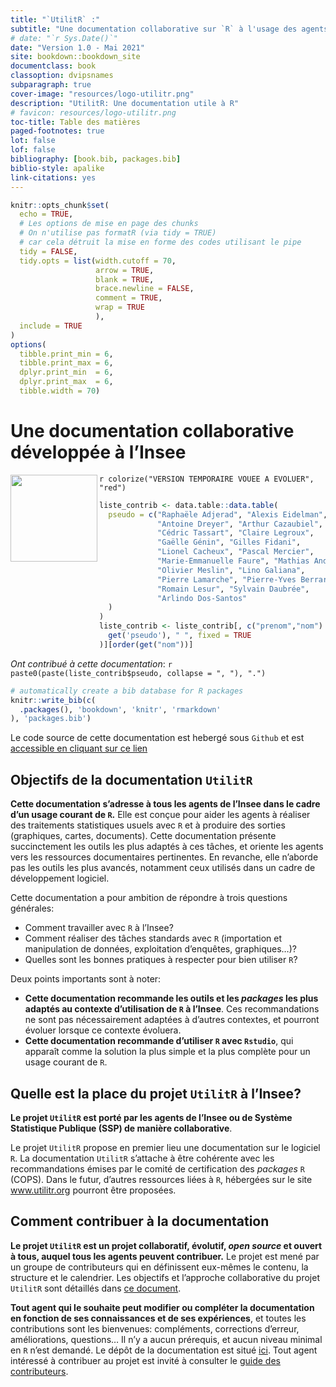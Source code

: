 ```yaml
--- 
title: "`UtilitR` :"
subtitle: "Une documentation collaborative sur `R` à l'usage des agents de l'Insee"
# date: "`r Sys.Date()`"
date: "Version 1.0 - Mai 2021"
site: bookdown::bookdown_site
documentclass: book
classoption: dvipsnames
subparagraph: true
cover-image: "resources/logo-utilitr.png"
description: "UtilitR: Une documentation utile à R"
# favicon: resources/logo-utilitr.png
toc-title: Table des matières
paged-footnotes: true
lot: false
lof: false
bibliography: [book.bib, packages.bib]
biblio-style: apalike
link-citations: yes
---
```



```r
knitr::opts_chunk$set(
  echo = TRUE,
  # Les options de mise en page des chunks
  # On n'utilise pas formatR (via tidy = TRUE)
  # car cela détruit la mise en forme des codes utilisant le pipe
  tidy = FALSE,
  tidy.opts = list(width.cutoff = 70, 
                   arrow = TRUE,
                   blank = TRUE,
                   brace.newline = FALSE,
                   comment = TRUE,
                   wrap = TRUE
                   ),
  include = TRUE
)
options(
  tibble.print_min = 6,
  tibble.print_max = 6,
  dplyr.print_min  = 6,
  dplyr.print_max  = 6,
  tibble.width = 70)
```


# Une documentation collaborative développée à l'Insee {-}

```{=html}
<a href='https://www.utilitr.org'><img src='resources/logo-utilitr.png' align="left" height="139px" /></a>
```

`r colorize("VERSION TEMPORAIRE VOUEE A EVOLUER", "red")`


```r
liste_contrib <- data.table::data.table(
  pseudo = c("Raphaële Adjerad", "Alexis Eidelman",
             "Antoine Dreyer", "Arthur Cazaubiel",
             "Cédric Tassart", "Claire Legroux",
             "Gaëlle Génin", "Gilles Fidani",
             "Lionel Cacheux", "Pascal Mercier",
             "Marie-Emmanuelle Faure", "Mathias André",
             "Olivier Meslin", "Lino Galiana",
             "Pierre Lamarche", "Pierre-Yves Berrard",
             "Romain Lesur", "Sylvain Daubrée",
             "Arlindo Dos-Santos"
  )
)
liste_contrib <- liste_contrib[, c("prenom","nom") := data.table::tstrsplit(
  get('pseudo'), " ", fixed = TRUE
)][order(get("nom"))]
```

*Ont contribué à cette documentation*:
`r paste0(paste(liste_contrib$pseudo, collapse = ", "), ".")`


```r
# automatically create a bib database for R packages
knitr::write_bib(c(
  .packages(), 'bookdown', 'knitr', 'rmarkdown'
), 'packages.bib')
```

Le code source de cette documentation est hebergé sous
`Github` et est
[accessible en cliquant sur ce lien](https://github.com/InseeFrLab/utilitR)

## Objectifs de la documentation `UtilitR` {-}

**Cette documentation s'adresse à tous les agents de l'Insee dans le cadre d'un usage courant de `R`.** Elle est conçue pour aider les agents à réaliser des traitements statistiques usuels avec `R` et à produire des sorties (graphiques, cartes, documents). Cette documentation présente succinctement les outils les plus adaptés à ces tâches, et oriente les agents vers les ressources documentaires pertinentes. En revanche, elle n'aborde pas les outils les plus avancés, notamment ceux utilisés dans un cadre de développement logiciel.

Cette documentation a pour ambition de répondre à trois questions générales:

* Comment travailler avec `R` à l'Insee?
* Comment réaliser des tâches standards avec `R` (importation et manipulation de données, exploitation d'enquêtes, graphiques...)?
* Quelles sont les bonnes pratiques à respecter pour bien utiliser `R`?

Deux points importants sont à noter:

* __Cette documentation recommande les outils et les *packages* les plus adaptés au contexte d'utilisation de `R` à l'Insee__. Ces recommandations ne sont pas nécessairement adaptées à d'autres contextes, et pourront évoluer lorsque ce contexte évoluera.
* __Cette documentation recommande d'utiliser `R` avec `Rstudio`__, qui apparaît comme la solution la plus simple et la plus complète pour un usage courant de `R`.

## Quelle est la place du projet `UtilitR` à l'Insee? {-}

**Le projet `UtilitR` est porté par les agents de l'Insee ou de Système Statistique Publique (SSP) de manière collaborative**.

Le projet `UtilitR` propose en premier lieu une documentation sur le logiciel `R`.
La documentation `UtilitR` s'attache à être cohérente avec les recommandations émises par le comité de certification des _packages_ `R` (COPS).
Dans le futur, d'autres ressources liées à `R`, hébergées sur le site [www.utilitr.org](https://www.utilitr.org) pourront être proposées.


## Comment contribuer à la documentation {-}

**Le projet `UtilitR` est un projet collaboratif, évolutif, *open source* et ouvert à tous, auquel tous les agents peuvent contribuer.** Le projet est mené par un groupe de contributeurs qui en définissent eux-mêmes le contenu, la structure et le calendrier. Les objectifs et l'approche collaborative du projet `UtilitR` sont détaillés dans [ce document](LIEN VERS LE MANIFESTE).

**Tout agent qui le souhaite peut modifier ou compléter la documentation en fonction de ses connaissances et de ses expériences**, et toutes les contributions sont les bienvenues: compléments, corrections d'erreur, améliorations, questions... Il n'y a aucun prérequis, et aucun niveau minimal en `R` n'est demandé. Le dépôt de la documentation est situé [ici](https://github.com/InseeFrLab/utilitR). Tout agent intéressé à contribuer au projet est invité à consulter le [guide des contributeurs](CONTRIBUTING.md). 
